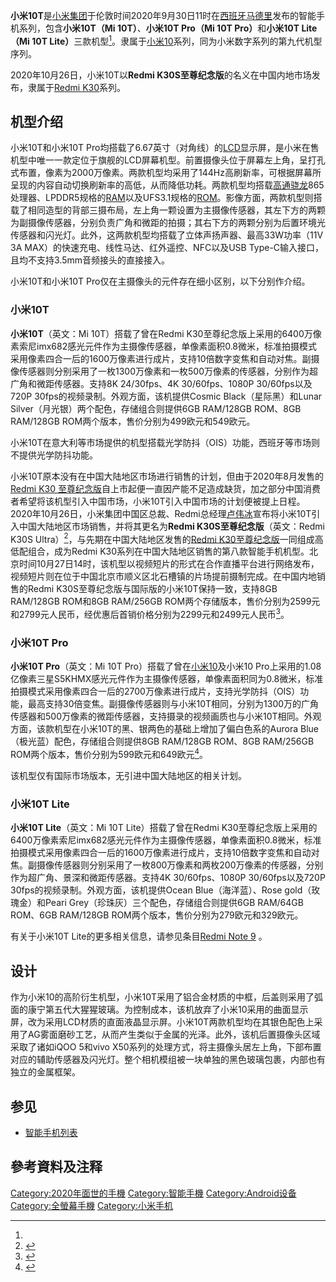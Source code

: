 {{NOT|小米10|Redmi K30至尊纪念版}}
{{Refimprove|time=2020-10-27T15:53:00+00:00}}
{{Infobox mobile phone
| name         = 小米10T（Mi 10T）<br/>小米10T Pro（Mi10T Pro）<br/>Redmi K30S至尊纪念版
| codename     = 
| logo         =
|caption       = 
| logosize     = 
| image        = File:Redmi_K30S.jpg
| modelnumber  = 
| slogan       =
| brand        = [[小米手机|小米手机]]
| networks     = {{flatlist|[[LTE-FDD|LTE-FDD]]<br/>[[LTE-TDD|LTE-TDD]]<br/>[[WCDMA|WCDMA]]<br/>[[GSM|GSM]]<br/>[[5G_NR|5G NR]]}}
| released     ={{Start date and age|2020|9|30}} 
| available    = 
| unitssold    = 
| unitsshipped = 
| predecessor  = [[Redmi_K20|小米9T]]<br/>[[Redmi_K20|小米9T Pro]]
| successor    = 
| related      = [[Redmi_Note_9|小米10T Lite]]<br/>[[小米10|小米10]]<br/>[[小米10_Pro|小米10 Pro]]<br/>[[小米10青春版|小米10青春版]]<br/>[[小米10至尊纪念版|小米10至尊纪念版]]<br/>[[Redmi_K30|Redmi K30]]
| type         = [[智能手机|智能手机]]
| form         = [[手机规格#平板式|平板式]]
| size         = 高：{{convert|165.1|mm|in|abbr=on}}<br/>宽：{{convert|76.4|mm|in|abbr=on}}<br/>厚：{{convert|9.33|mm|in|abbr=on}}
| weight       = * 小米10T<br/>Redmi K30S至尊纪念版：<br/>{{convert|216|g|oz|abbr=on}}<br/>
* 小米10T Pro：<br/>{{convert|218|g|oz|abbr=on}}
| os           = 基于[[Android_Q|Android 10]]的[[MIUI|MIUI]] 12（预装）
| soc          = [[高通|高通]][[高通骁龙|骁龙]]865（SM8250）
| cpu          = Qualcomm® Kryo™ 585  1x 2.84GHz+3×2.42GHz+4x 1.8GHz
| gpu          = Qualcomm® Adreno™ 650（587MHz）
| memory       = 6/8GB LPDDR5  2750MHz
| storage      = 128GB/256GB [[UFS卡|UFS 3.1]]
| memory_card  = 不支持
| battery      = 5000mah<br/>不可拆卸
| input        = 电容式触摸屏、音量键、电源键、上下麦克风、距离传感器、环境光传感器、加速传感器、陀螺仪、电子罗盘、线性马达、后置环境光传感器、L1 L5双频GPS
| display      = 2400×1080 FHD+ [[LCD|LCD]]<br/>6.67英寸
| ext_display  = 
| rear_camera  = 
'''主摄像头：'''<br/>
* 小米10T<br/>Redmi K30S至尊纪念版：<br/>[[索尼|索尼]] imx682  1/1.7英寸 0.8μ（四合一1.6μ） 6400万像素 f/1.89<br/>
* 小米10T Pro：<br/>[[三星電子|三星]] S5KHMX  1/1.33英寸 0.8μ（四合一1.6μ） 1.08亿像素 f/1.69（支持OIS）<br/>
'''超广角传感器：'''<br/>
OV13B10 光圈f/2.4 1300万像素<br/>
'''微距传感器：'''<br/>[[三星电子|三星电子]] S5K5E9YX 500万像素
| front_camera = SAMSUNG S5K3T2 1/3.1英寸 0.9μ 2000W像素（四合一500W像素） F/2.2
| sound        = 双扬声器（非对称腔体）、下置主麦克风、上置降噪麦克风
| connectivity = USB Type-C、[[Wi-Fi|Wi-Fi]]（[[802.11|802.11]] a/b/g/n/ac/ax）、[[Wi-Fi_Direct|Wi-Fi Direct]]、[[蓝牙|蓝牙]] 5.1、[[近場通訊|NFC]]
| other        = 人脸识别、侧边指纹识别、33W充电功率
| sar          = 
| website      = [https://www.mi.com/es/mi-10t 小米10T（国际版）]<br/>[https://www.mi.com/redmik30s Redmi K30S至尊纪念版]
}}

'''小米10T'''是[[小米科技|小米集团]]于伦敦时间2020年9月30日11时在[[西班牙|西班牙]][[马德里|马德里]]发布的智能手机系列，包含'''小米10T（Mi 10T）'''、'''小米10T Pro（Mi 10T Pro）'''和'''小米10T Lite（Mi 10T Lite）'''三款机型<ref name=":0" />。隶属于[[小米10|小米10]]系列，同为小米数字系列的第九代机型序列。

2020年10月26日，小米10T以'''Redmi K30S至尊纪念版'''的名义在中国内地市场发布，隶属于[[Redmi_K30|Redmi K30]]系列。

== 机型介绍 ==
小米10T和小米10T Pro均搭载了6.67英寸（对角线）的[[LCD|LCD]]显示屏，是小米在售机型中唯一一款定位于旗舰的LCD屏幕机型。前置摄像头位于屏幕左上角，呈打孔式布置，像素为2000万像素。两款机型均采用了144Hz高刷新率，可根据屏幕所呈现的内容自动切换刷新率的高低，从而降低功耗。两款机型均搭载[[高通|高通]][[高通驍龍|骁龙]]865处理器、LPDDR5规格的[[随机存取存储器|RAM]]以及UFS3.1规格的[[唯讀記憶體|ROM]]。影像方面，两款机型则搭载了相同造型的背部三摄布局，左上角一颗设置为主摄像传感器，其左下方的两颗为副摄像传感器，分别负责广角和微距的拍摄；其右下方的两颗分别为后置环境光传感器和闪光灯。此外，这两款机型均搭载了立体声扬声器、最高33W功率（11V 3A MAX）的快速充电、线性马达、红外遥控、NFC以及USB Type-C输入接口，且均不支持3.5mm音频接头的直接接入。

小米10T和小米10T Pro仅在主摄像头的元件存在细小区别，以下分别作介绍。
=== 小米10T ===
'''小米10T'''（英文：Mi 10T）搭载了曾在Redmi K30至尊纪念版上采用的6400万像素索尼imx682感光元件作为主摄像传感器，单像素面积0.8微米，标准拍摄模式采用像素四合一后的1600万像素进行成片，支持10倍数字变焦和自动对焦。副摄像传感器则分别采用了一枚1300万像素和一枚500万像素的传感器，分别作为超广角和微距传感器。支持8K 24/30fps、4K 30/60fps、1080P 30/60fps以及720P 30fps的视频录制。外观方面，该机提供Cosmic Black（星际黑）和Lunar Silver（月光银）两个配色，存储组合则提供6GB RAM/128GB ROM、8GB RAM/128GB ROM两个版本，售价分别为499欧元和549欧元。

小米10T在意大利等市场提供的机型搭载光学防抖（OIS）功能，西班牙等市场则不提供光学防抖功能。

小米10T原本没有在中国大陆地区市场进行销售的计划，但由于2020年8月发售的[[Redmi_K30_至尊纪念版|Redmi K30 至尊纪念版]]自上市起便一直因产能不足造成缺货，加之部分中国消费者希望将该机型引入中国市场，小米10T引入中国市场的计划便被提上日程。2020年10月26日，小米集团中国区总裁、Redmi总经理[[卢伟冰|卢伟冰]]宣布将小米10T引入中国大陆地区市场销售，并将其更名为'''Redmi K30S至尊纪念版'''（英文：Redmi K30S Ultra）<ref>{{cite web |author1=远洋 |title=卢伟冰：Redmi K30S至尊纪念版明日发布，双 11 小米将在全渠道拿出 10 亿补贴 |url=https://www.ithome.com/0/515/672.htm |website=IT之家 |accessdate=2020-10-27 |archive-date=2020-10-30 |archive-url=https://web.archive.org/web/20201030212737/https://www.ithome.com/0/515/672.htm |dead-url=no }}</ref>，与先期在中国大陆地区发售的[[Redmi_K30至尊纪念版|Redmi K30至尊纪念版]]一同组成高低配组合，成为Redmi K30系列在中国大陆地区销售的第八款智能手机机型。北京时间10月27日14时，该机型以视频短片的形式在合作直播平台进行网络发布，视频短片则在位于中国北京市顺义区北石槽镇的片场提前摄制完成。在中国内地销售的Redmi K30S至尊纪念版与国际版的小米10T保持一致，支持8GB RAM/128GB ROM和8GB RAM/256GB ROM两个存储版本，售价分别为2599元和2799元人民币，经优惠后首销价格分别为2299元和2499元人民币<ref>{{cite web |author1=懒猫 |title=到手价 2299 元起，Redmi K30S 至尊纪念版发布：骁龙 865 加持，144Hz 7 档变速高刷 |url=https://www.ithome.com/0/515/932.htm |website=IT之家 |accessdate=2020-10-27 |archive-date=2020-11-26 |archive-url=https://web.archive.org/web/20201126155825/https://www.ithome.com/0/515/932.htm |dead-url=no }}</ref>。

=== 小米10T Pro ===
'''小米10T Pro'''（英文：Mi 10T Pro）搭载了曾在[[小米10|小米10]]及小米10 Pro上采用的1.08亿像素三星S5KHMX感光元件作为主摄像传感器，单像素面积同为0.8微米，标准拍摄模式采用像素四合一后的2700万像素进行成片，支持光学防抖（OIS）功能，最高支持30倍变焦。副摄像传感器则与小米10T相同，分别为1300万的广角传感器和500万像素的微距传感器，支持摄录的视频画质也与小米10T相同。外观方面，该款机型在小米10T的黑、银两色的基础上增加了偏白色系的Aurora Blue（极光蓝）配色，存储组合则提供8GB RAM/128GB ROM、8GB RAM/256GB ROM两个版本，售价分别为599欧元和649欧元<ref name=":0">{{cite web |author1=远洋 |title=小米 10T/10T Pro 手机海外发布：骁龙 865+144Hz 屏幕，1 亿像素主摄，约 4000 元起 |url=https://www.ithome.com/0/511/838.htm |website=IT之家 |accessdate=2020-10-27 |archive-date=2020-10-05 |archive-url=https://web.archive.org/web/20201005190050/https://www.ithome.com/0/511/838.htm |dead-url=no }}</ref>。

该机型仅有国际市场版本，无引进中国大陆地区的相关计划。

=== 小米10T Lite ===
'''小米10T Lite'''（英文：Mi 10T Lite）搭载了曾在Redmi K30至尊纪念版上采用的6400万像素索尼imx682感光元件作为主摄像传感器，单像素面积0.8微米，标准拍摄模式采用像素四合一后的1600万像素进行成片，支持10倍数字变焦和自动对焦。副摄像传感器则分别采用了一枚800万像素和两枚200万像素的传感器，分别作为超广角、景深和微距传感器。支持4K 30/60fps、1080P 30/60fps以及720P 30fps的视频录制。外观方面，该机提供Ocean Blue（海洋蓝）、Rose gold（玫瑰金）和Peari Grey（珍珠灰）三个配色，存储组合则提供6GB RAM/64GB ROM、6GB RAM/128GB ROM两个版本，售价分别为279欧元和329欧元。

有关于小米10T Lite的更多相关信息，请参见条目[[Redmi_Note_9|Redmi Note 9]] 。

== 设计 ==
作为小米10的高阶衍生机型，小米10T采用了铝合金材质的中框，后盖则采用了弧面的康宁第五代大猩猩玻璃。为控制成本，该机放弃了小米10采用的曲面显示屏，改为采用LCD材质的直面液晶显示屏。小米10T两款机型均在其银色配色上采用了AG雾面磨砂工艺，从而产生类似于金属的光泽。此外，该机后置摄像头区域采取了诸如iQOO 5和vivo X50系列的处理方式，将主摄像头居左上角，下部布置对应的辅助传感器及闪光灯。整个相机模组被一块单独的黑色玻璃包裹，内部也有独立的金属框架。

== 参见 ==

* [[智能手机列表|智能手机列表]]

== 參考資料及注释 ==
{{Reflist}}
{{S-start}}
{{S-end}}
{{小米科技}}

[[Category:2020年面世的手機|Category:2020年面世的手機]]
[[Category:智能手機|Category:智能手機]]
[[Category:Android设备|Category:Android设备]]
[[Category:全螢幕手機|Category:全螢幕手機]]
[[Category:小米手机|Category:小米手机]]